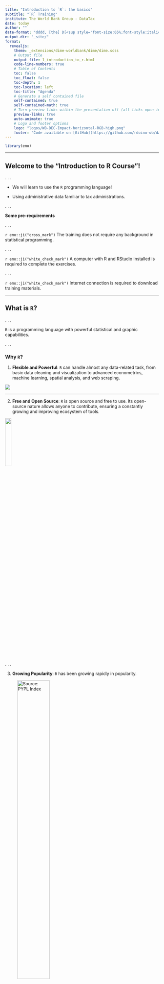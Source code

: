 ```yaml
---
title: "Introduction to `R`: the basics"
subtitle: "`R` Training"
institute: The World Bank Group - DataTax
date: today
author: ""
date-format: "dddd, [the] D[<sup style='font-size:65%;font-style:italic;'>th</sup>] [of] MMMM, YYYY"
output-dir: "_site/"
format:
  revealjs:
    theme: _extensions/dime-worldbank/dime/dime.scss
    # Output file
    output-file: 1_introduction_to_r.html
    code-line-numbers: true
    # Table of Contents
    toc: false
    toc_float: false
    toc-depth: 1
    toc-location: left
    toc-title: "Agenda"
    # Generate a self contained file
    self-contained: true
    self-contained-math: true
    # Turn preview links within the presentation off (all links open in a new tab)
    preview-links: true
    auto-animate: true
    # Logo and footer options
    logo: "logos/WB-DEC-Impact-horizontal-RGB-high.png"
    footer: "Code available on [GitHub](https://github.com/rdoino-wb/data_analysis_DataTable)."
---
```


```r

library(emo)

```

------------------------------------------------------------------------

## Welcome to the "Introduction to R Course"! {.center}

. . . 

::: incremental

- We will learn to use the `R` programming language!

- Using administrative data familiar to tax administrations. 

::: 

. . . 

**Some pre-requirements**

. . .

`r emo::ji("cross_mark")` The training does not require any background in statistical programming.

. . . 

`r emo::ji("white_check_mark")` A computer with R and RStudio installed is required to complete the exercises.

. . . 

`r emo::ji("white_check_mark")` Internet connection is required to download training materials.

------------------------------------------------------------------------

## What is `R`? {.center}

. . . 

`R` is a programming language with powerful statistical and graphic capabilities.

. . .

### Why `R`?

1.  **Flexible and Powerful**: `R` can handle almost any data-related task, from basic data cleaning and visualization to advanced econometrics, machine learning, spatial analysis, and web scraping.

::: center
![](images/base.png){height="auto" width="auto"}
:::

------------------------------------------------------------------------

::: center-slide
2.  **Free and Open Source**: `R` is open source and free to use. Its open-source nature allows anyone to contribute, ensuring a constantly growing and improving ecosystem of tools.

::: center
![](images/open_source.png){width="20%" fig-align="center"}
:::

. . .

3.  **Growing Popularity**: `R` has been growing rapidly in popularity.

::: center
![Source: [PYPL Index](https://pypl.github.io/PYPL.html)](images/ranking_r.png){width="50%"}
:::
:::

------------------------------------------------------------------------

::: center-slide
4.  **User-friendly**: `R` offers an Integrated Development Environment (IDE) through RStudio, making it more accessible for new users.

::: center
![](images/R_vs_RStudio_1.png){width="80%" fig-align="center"}
:::
:::

------------------------------------------------------------------------

## Coding is a Journey

:::::: {columns}
:::: {.column width="60%" fig-align="center"}
::: incremental
-   Excel is widely used for reporting results due to its user-friendliness and ease of learning.
-   However, it's prone to manual errors and isn't ideal for large datasets or complex analyses.
-   It lacks tools for reproducible workflows.
:::
::::

::: {.column width="40%" fig-align="center"}
![](images/excel.png){width="80%"}
:::
::::::

![](images/trash_1.png){.fixed-bottom}

------------------------------------------------------------------------

:::::: {columns}
:::: {.column width="60%" fig-align="center"}
::: incremental
-   Stata is widely used in economics.
-   Easier to learn than most programming languages but lacks flexibility for custom programming.
-   It can also be expensive.
:::
::::

::: {.column width="40%" fig-align="center"}
![](images/stata.png){width="80%"}
:::
::::::

![](images/trash_2.png){.fixed-bottom}

------------------------------------------------------------------------

:::::: {columns}
:::: {.column width="60%" fig-align="center"}
::: incremental
-   R is free and open source.
-   It allows multiple datasets to be managed simultaneously, unlike the `keep`, `preserve`, `restore` hackery in other software.
-   Highly flexible and powerful for data analysis.
:::
::::

::: {.column width="40%" fig-align="center"}
![](images/r.png){width="80%"}
:::
::::::

![](images/trash_3.png){.fixed-bottom}

# Introduction to `R`

------------------------------------------------------------------------

## Getting Started with `RStudio`

::: {.center}
**Open RStudio (and not R)**
:::

![](images/r-rstudio.png){width="30%" fig-align="center"}

. . .

::: {.center}
What's the difference?
:::

![](images/R_vs_RStudio_1.png){width="60%" fig-align="center"}

# Introduction to the Script

------------------------------------------------------------------------

### The Script: Your Coding Canvas

::::: {columns}
::: {.column width="35%"}
-   **`Cmd/Ctrl + Enter`**: Run the current line or selected section of your code.
-   **`Cmd/Ctrl + Shift + S`**: Run the entire script.
-   **Console**: The console is for temporary actions unless saved in your script.
:::

::: {.column width="65%"}
![](images/script.gif){fig-align="center"}
:::
:::::

# Using R as a Calculator

------------------------------------------------------------------------

## Basic Math Operations

A simple sum:

```r
99 + 1
```

. . .

More complex calculations:

```r
99 + 1 * 2
```

. . .

Following mathematical rules:

```r
(99 + 1) * 2
```

. . .

Scientific notation:

```r
2 / 100000
```

```r
5e3
```

------------------------------------------------------------------------

## Overview of Data Types

-   **Numeric values** : numbers, as shown in previous examples.

. . .

-   **Character Values** : Always quoted, e.g., "text".

. . .

-   **Logical Values** : Also known as Boolean, representing `TRUE` or `FALSE`

```r
10  > 9
10 == 9
10 != 9
10 > 9 & 9 < 10
10 > 9 | 9 > 10
9 %in% 1:10
```

------------------------------------------------------------------------

## Importance of Assigning Results to Objects

In R, it's important to assign results to objects to store the values and use them later in your analysis. Think of an object as a named storage location for your data or calculations.

. . .

Consider this calculation:

```r
sum_result = 99 + 1
```

. . .

Here, we assign the result of 99 + 1 to an object called sum_result using the assignment operator `=` (some people use \<- ... the community discuss about this [here](https://www.separatinghyperplanes.com/2018/02/why-you-should-use-and-never.html) and [here](https://github.com/geocompx/geocompr/issues/319#issuecomment-427376764)).

. . .

Now, whenever you need the value, you can just use sum_result instead of retyping 99 + 1.

. . .

::: callout-note
In coding, it's good practice to use only lower case and "\_" or "." for names (`snake_case`).
:::

------------------------------------------------------------------------

## Mathematical Functions

In economics, we frequently use logarithms:

```r
log(1)
```

. . .

*R has a large collection of built-in functions, called like this:*

::: center
`function_name(argument1 = value1, argument2 = value2, ...)`
:::

. . .

For example, if you want to calculate the natural logarithm of a number...

```r
log(10)
```

. . .

Arguments can also have names, which makes it easy to understand what each input does.

```r
round(3.14159, digits = 2)
```

# Functions in R and beyond

## Functions Are Our Tool Box `r emo::ji("toolbox")`

::::: columns
::: {.column width="15%"}
**help()**
:::

::: {.column width="85%"}
The `help()` function is like R's built-in manual. Whenever you're unsure about how a function works or what arguments it accepts, you can use `help()` to get detailed information.

-   **Example**: To learn about the `mean()` function, type `help(mean)` or simply `?mean` in the R console.

![](images/help.png){height="auto" width="auto"}
:::
:::::

------------------------------------------------------------------------

## Functions Are Our Tool Box `r emo::ji("toolbox")`

::::: columns
::: {.column width="15%"}
**help()**

**example()**
:::

::: {.column width="85%"}
While `help()` provides information about a function, `example()` shows you how to use it with real code snippets.

-   **Example**: Type `example(sum)` in the R console to see various ways to use the `sum()` function for creating graphs.

```r
example(sum)
```
:::
:::::

------------------------------------------------------------------------

## Functions Are Our Tool Box `r emo::ji("toolbox")`

::::: columns
::: {.column width="15%"}
**help()**

**example()**

**library()**
:::

::: {.column width="85%"}
R's functionality can be extended with packages—collections of functions and datasets created by the community.

-   **Installing Packages**: Before using a package, install it using `install.packages("packageName")`.
-   **Loading Packages**: Use `library(packageName)` to load the package into your session.
-   **Example**: To use the `ggplot2` package for advanced plotting:

``` r
install.packages("ggplot2")   # Install (only needed once)
library(ggplot2)              # Load the package
```
:::
:::::

------------------------------------------------------------------------

## Exercise 1 (`r emo::ji("clock")` 10 mins):

1.  **Creating a Sequence:**
    -   Create a sequence of numbers that are multiples of 5, starting from 5 and ending at 50.
    -   *Hint*: Use the `seq()` function.
2.  **Compute the Mean:**
    -   Calculate the mean of the sequence you created in step 2.
3.  **Logical Test and Conditional Computation:**
    -   Check if all elements in your sequence are greater than zero.
    -   Then compute the mean around this new object with only logical elements.
4.  **Adding Comments:**
    -   Add comments to your code to explain what each step is doing.
    -   *Hint*: Use `#` at the beginning of a line to make it a comment.
